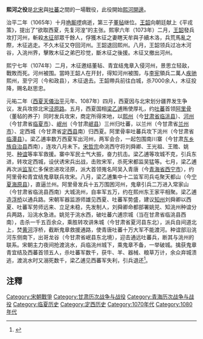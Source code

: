 '''熙河之役'''是[[北宋|北宋]]與[[唃厮啰国|吐蕃]]之間的一場戰役，此役開始[[熙河開邊|熙河開邊]]。

治平二年（1065年）十月[[唃厮啰|唃厮啰]]病逝，第三子[[董毡|董毡]]继位。[[王韶|王韶]]向朝廷献上《平戎策》，提出了“欲取西夏，先复河湟”的主张。熙寧六年（1073年）二月，[[王韶|王韶]]發兵攻打河州，斬殺[[木征|木征]]部眾千餘人，俘獲木征之妻瞎天牟與子續木洛，兵荒馬亂之際，木征逃走。不久木征又夺回河州。王韶退回熙州。八月，王韶领兵过冶木河谷，入洮州界，擊敗木征之弟巴珍觉，斷木征之後援。木征又撤出河州。

熙宁七年（1074年）二月，木征邀结董毡、青宜结鬼章入侵河州，景思立轻敌，戰敗而死。河州被围。當時王韶人在开封，得知河州被围，与[[李宪|李宪]]領兵二萬人[[定羌城之战|疾驰]]熙州，至宁河（今和政县），木征退去。王韶帶兵前往白城，杀7000余人，木征投降，赐名赵思忠。

元祐二年（[[西夏|西夏]][[天儀治平|天儀治平]]元年、1087年）四月，西夏因与北宋划分疆界发生争议，发兵攻掠北宋[[泾原路|泾原路]]。五月，西夏国相[[梁乙逋|梁乙逋]]贿使厚礼，约[[唃厮啰国|吐蕃]]首领[[阿里骨|阿里骨]]（董毡的养子）同时发兵攻宋，商定所得宋地，以[[熙州|熙州]]（今[[甘肃省|甘肃省]][[临洮县|临洮县]]）、[[河州|河州]]（今甘肃省[[临夏市|临夏市]]）、[[岷州|岷州]]（今甘肃[[岷县|岷县]]）三州归吐蕃，以兰州（今甘肃省[[兰州市|兰州市]]）、定西城（今甘肃省[[定西县|定西县]]南）归西夏。阿里骨率吐蕃兵攻下洮州（今甘肃省[[临潭县|临潭县]]）。梁乙逋率数万西夏军出河州，两军会合，一起包围南川寨（今甘肃[[东乡族自治县|东乡族自治县]]西南），连攻八月未下。[[宋哲宗|宋哲宗]]命洮西守将刘舜卿、王光祖、王赡、姚兕、[[种谊|种谊]]等率军救援。寨中军民士气大振，奋力抗击。梁乙逋等攻城不克，引兵东进，转攻定西城，设伏诱宋兵出战，击败宋军，杀死宋都监吴猛等。七月，梁乙逋再次派[[监军|监军]]仁多保忠进攻泾原，派大首领嵬名阿吴入青唐（今[[青海省|青海省]][[西宁市|西宁市]]），约阿里骨和青宜结鬼章联兵攻宋。八月，梁乙逋集中十二监军司兵屯聚天都山（今[[宁夏|宁夏]][[海原县|海原县]]），直逼兰州。阿里骨发兵十五万围困河州，鬼章引兵二万进入常家山（今甘肃省临洮县西南）大城洮州，自率军五万，约在熙州东王家平相聚。梁乙逋造[[浮桥|浮桥]]以通兵路。宋朝军器监游师雄见西夏、吐蕃军势盛，建议[[知州|知州]]刘舜卿以西夏、吐蕃军劳师远来、立足未稳，先发制人，刘舜卿命都部署姚兕、知洮州种谊分兵两路，沿洮水急进。姚兕于洮水西，破吐蕃六逋宗城（当在甘肃省临洮县西南），击杀一千五百余众，乘胜转攻讲朱城（今甘肃省夏河县东北），派兵自间道北上，焚[[黄河|黄河]]浮桥，截断鬼章救援通路，使青唐吐蕃十万大军不能渡河。种谊部沿洮河东侧南下，出哥龙谷（今甘肃省岷县东北境），迎击通远吐蕃兵，断其与洮州的联系。宋朝主力夜间抢渡洮水，兵临洮州城下，乘鬼章不备，一举破城。擒获鬼章青宜结及西蕃首领五人，杀吐蕃军数千，获牛、羊、器械、粮草万计，余众弃城溃逃，渡洮水时又溺死数千，梁乙逋见西蕃军失利，引兵退还<ref>{{cite news |title=《中国战典 上》 |url= |publisher=中国人民革命军事博物馆编著 北京：解放军出版社 2008 第697页}}</ref>。

==注釋==
{{reflist}}

[[Category:宋朝戰爭|Category:宋朝戰爭]]
[[Category:甘肃历次战争与战役|Category:甘肃历次战争与战役]]
[[Category:青海历次战争与战役|Category:青海历次战争与战役]]
[[Category:临夏历史|Category:临夏历史]]
[[Category:定西历史|Category:定西历史]]
[[Category:1070年代|Category:1070年代]]
[[Category:1080年代|Category:1080年代]]